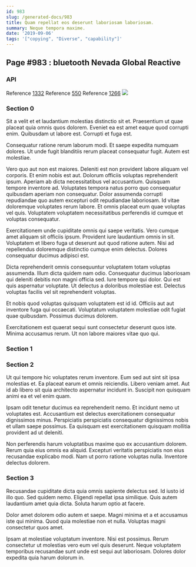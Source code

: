 ```yaml
---
id: 983
slug: /generated-docs/983
title: Quam repellat eos deserunt laboriosam laboriosam.
summary: Neque tempora maxime.
date: '2019-09-06'
tags: '["copying", "Diverse", "capability"]'
---
```


## Page #983 : bluetooth Nevada Global Reactive
### API



Reference [1332](/1332)
Reference [550](/550)
Reference [1266](/1266)
![](/assets/cats-2.jpg)

### Section 0
Sit a velit et et laudantium molestias distinctio sit et. Praesentium ut quae placeat quia omnis quos dolorem. Eveniet ea est amet eaque quod corrupti enim. Quibusdam ut labore est. Corrupti et fuga est.
 Consequatur ratione rerum laborum modi. Et saepe expedita numquam dolores. Ut unde fugit blanditiis rerum placeat consequatur fugit. Autem est molestiae.
 Vero quo aut non est maiores. Deleniti est non provident labore aliquam vel corporis. Et enim nobis est aut. Dolorum officiis voluptas reprehenderit ipsum. Aperiam ab dicta necessitatibus vel accusantium.
Quisquam tempore inventore ad. Voluptates tempora natus porro quo consequatur quibusdam aperiam non consequatur. Dolor assumenda corrupti repudiandae quo autem excepturi odit repudiandae laboriosam. Id vitae doloremque voluptates rerum labore. Et omnis placeat eum quae voluptas vel quis. Voluptatem voluptatem necessitatibus perferendis id cumque et voluptas consequatur.
 Exercitationem unde cupiditate omnis qui saepe veritatis. Vero cumque amet aliquam sit officiis ipsum. Provident iure laudantium omnis in sit. Voluptatem et libero fuga ut deserunt aut quod ratione autem. Nisi ad repellendus doloremque distinctio cumque enim delectus. Dolores consequatur ducimus adipisci est.
 Dicta reprehenderit omnis consequuntur voluptatem totam voluptas assumenda. Illum dicta quidem nam odio. Consequatur ducimus laboriosam qui deleniti debitis non magni officia sed.
Iure tempore qui dolor. Qui est quis aspernatur voluptate. Ut delectus a doloribus molestiae est. Delectus voluptas facilis vel sit reprehenderit voluptas.
 Et nobis quod voluptas quisquam voluptatem est id id. Officiis aut aut inventore fuga qui occaecati. Voluptatum voluptatem molestiae odit fugiat quae quibusdam. Possimus ducimus dolorem.
 Exercitationem est quaerat sequi sunt consectetur deserunt quos iste. Minima accusamus rerum. Ut non labore maiores vitae quo qui.
### Section 1

### Section 2
Ut qui tempore hic voluptates rerum inventore. Eum sed aut sint sit ipsa molestias et. Ea placeat earum et omnis reiciendis. Libero veniam amet. Aut id ab libero sit quia architecto aspernatur incidunt in. Suscipit non quisquam animi ea et vel enim quam.
 Ipsam odit tenetur ducimus ea reprehenderit nemo. Et incidunt nemo ut voluptates est. Accusantium est delectus exercitationem consequatur dignissimos minus. Perspiciatis perspiciatis consequatur dignissimos nobis et ullam saepe possimus. Ea quisquam est exercitationem quisquam mollitia provident ad ut deleniti.
 Non perferendis harum voluptatibus maxime quo ex accusantium dolorem. Rerum quia eius omnis ea aliquid. Excepturi veritatis perspiciatis non eius recusandae explicabo modi. Nam ut porro ratione voluptas nulla. Inventore delectus dolorem.
### Section 3
Recusandae cupiditate dicta quia omnis sapiente delectus sed. Id iusto id illo quo. Sed quidem nemo. Eligendi repellat ipsa similique. Quis autem laudantium amet quia dicta. Soluta harum optio at facere.
 Dolor amet dolorem odio autem et saepe. Magni minima et a et accusamus iste qui minima. Quod quia molestiae non et nulla. Voluptas magni consectetur quos amet.
 Ipsam at molestiae voluptatum inventore. Nisi est possimus. Rerum consectetur ut molestias vero eum vel quis deserunt. Neque voluptatem temporibus recusandae sunt unde est sequi aut laboriosam. Dolores dolor expedita quia harum dolorum in.
